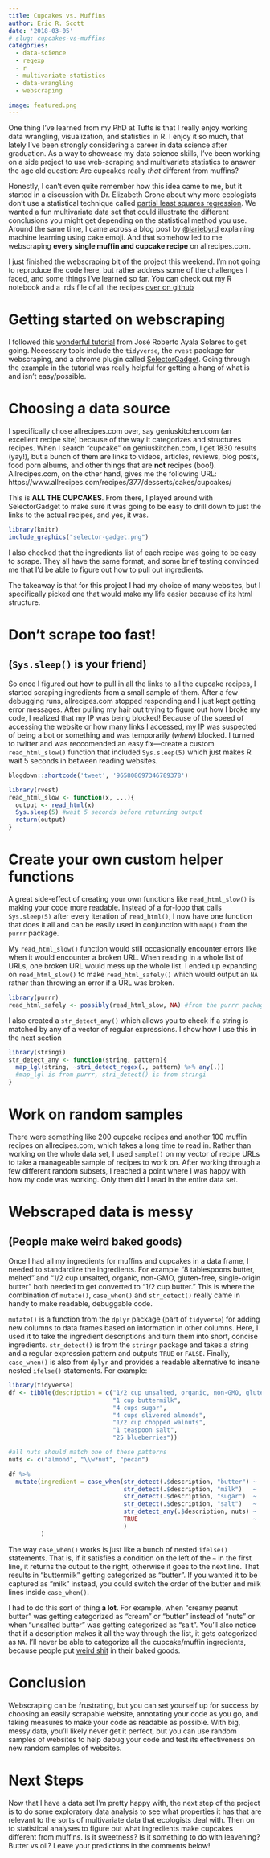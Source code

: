 ```yaml
---
title: Cupcakes vs. Muffins
author: Eric R. Scott
date: '2018-03-05'
# slug: cupcakes-vs-muffins
categories:
  - data-science
  - regexp
  - r
  - multivariate-statistics
  - data-wrangling
  - webscraping

image: featured.png
---
```


One thing I've learned from my PhD at Tufts is that I really enjoy working data wrangling, visualization, and statistics in R.
I enjoy it so much, that lately I've been strongly considering a career in data science after graduation.
As a way to showcase my data science skills, I've been working on a side project to use web-scraping and multivariate statistics to answer the age old question: Are cupcakes really *that* different from muffins?

Honestly, I can't even quite remember how this idea came to me, but it started in a discussion with Dr. Elizabeth Crone about why more ecologists don't use a statistical technique called [partial least squares regression](https://en.wikipedia.org/wiki/Partial_least_squares_regression).
We wanted a fun multivariate data set that could illustrate the different conclusions you might get depending on the statistical method you use.
Around the same time, I came across a blog post by [\@lariebyrd](https://aczane.netlify.com/2018/02/08/the-first-and-namesake-post-is-it-cake/) explaining machine learning using cake emoji.
And that somehow led to me webscraping **every single muffin and cupcake recipe** on allrecipes.com.

I just finished the webscraping bit of the project this weekend.
I'm not going to reproduce the code here, but rather address some of the challenges I faced, and some things I've learned so far.
You can check out my R notebook and a .rds file of all the recipes [over on github](https://github.com/Aariq/cupcakes-vs-muffins)

# Getting started on webscraping

I followed this [wonderful tutorial](https://towardsdatascience.com/web-scraping-tutorial-in-r-5e71fd107f32) from José Roberto Ayala Solares to get going.
Necessary tools include the `tidyverse`, the `rvest` package for webscraping, and a chrome plugin called [SelectorGadget](http://selectorgadget.com/).
Going through the example in the tutorial was really helpful for getting a hang of what is and isn't easy/possible.

# Choosing a data source

I specifically chose allrecipes.com over, say geniuskitchen.com (an excellent recipe site) because of the way it categorizes and structures recipes.
When I search "cupcake" on geniuskitchen.com, I get 1830 results (yay!), but a bunch of them are links to videos, articles, reviews, blog posts, food porn albums, and other things that are **not** recipes (boo!).
Allrecipes.com, on the other hand, gives me the following URL: https://www.allrecipes.com/recipes/377/desserts/cakes/cupcakes/

This is **ALL THE CUPCAKES**. From there, I played around with SelectorGadget to make sure it was going to be easy to drill down to just the links to the actual recipes, and yes, it was.

```r
library(knitr)
include_graphics("selector-gadget.png")
```

I also checked that the ingredients list of each recipe was going to be easy to scrape.
They all have the same format, and some brief testing convinced me that I'd be able to figure out how to pull out ingredients.

The takeaway is that for this project I had my choice of many websites, but I specifically picked one that would make my life easier because of its html structure.

# Don't scrape too fast!

## (`Sys.sleep()` is your friend)

So once I figured out how to pull in all the links to all the cupcake recipes, I started scraping ingredients from a small sample of them.
After a few debugging runs, allrecipes.com stopped responding and I just kept getting error messages.
After pulling my hair out trying to figure out how I broke my code, I realized that my IP was being blocked!
Because of the speed of accessing the website or how many links I accessed, my IP was suspected of being a bot or something and was temporarily (*whew*) blocked.
I turned to twitter and was reccomended an easy fix---create a custom `read_html_slow()` function that included `Sys.sleep(5)` which just makes R wait 5 seconds in between reading websites.

```r
blogdown::shortcode('tweet', '965808697346789378')
```

```r
library(rvest)
read_html_slow <- function(x, ...){
  output <- read_html(x)
  Sys.sleep(5) #wait 5 seconds before returning output
  return(output)
}
```

# Create your own custom helper functions

A great side-effect of creating your own functions like `read_html_slow()` is making your code more readable.
Instead of a for-loop that calls `Sys.sleep(5)` after every iteration of `read_html()`, I now have one function that does it all and can be easily used in conjunction with `map()` from the `purrr` package.

My `read_html_slow()` function would still occasionally encounter errors like when it would encounter a broken URL.
When reading in a whole list of URLs, one broken URL would mess up the whole list.
I ended up expanding on `read_html_slow()` to make `read_html_safely()` which would output an `NA` rather than throwing an error if a URL was broken.

```r
library(purrr)
read_html_safely <- possibly(read_html_slow, NA) #from the purrr package
```

I also created a `str_detect_any()` which allows you to check if a string is matched by any of a vector of regular expressions.
I show how I use this in the next section

```r
library(stringi)
str_detect_any <- function(string, pattern){
  map_lgl(string, ~stri_detect_regex(., pattern) %>% any(.)) 
  #map_lgl is from purrr, stri_detect() is from stringi
}
```

# Work on random samples

There were something like 200 cupcake recipes and another 100 muffin recipes on allrecipes.com, which takes a long time to read in.
Rather than working on the whole data set, I used `sample()` on my vector of recipe URLs to take a manageable sample of recipes to work on.
After working through a few different random subsets, I reached a point where I was happy with how my code was working.
Only then did I read in the entire data set.

# Webscraped data is messy

## (People make weird baked goods)

Once I had all my ingredients for muffins and cupcakes in a data frame, I needed to standardize the ingredients.
For example "8 tablespoons butter, melted" and "1/2 cup unsalted, organic, non-GMO, gluten-free, single-origin butter" both needed to get converted to "1/2 cup butter." This is where the combination of `mutate()`, `case_when()` and `str_detect()` really came in handy to make readable, debuggable code.

`mutate()` is a function from the `dplyr` package (part of `tidyverse`) for adding new columns to data frames based on information in other columns.
Here, I used it to take the ingredient descriptions and turn them into short, concise ingredients.
`str_detect()` is from the `stringr` package and takes a string and a regular expression pattern and outputs `TRUE` or `FALSE`.
Finally, `case_when()` is also from `dplyr` and provides a readable alternative to insane nested `ifelse()` statements.
For example:

```r
library(tidyverse)
df <- tibble(description = c("1/2 cup unsalted, organic, non-GMO, gluten-free, single-origin butter",
                             "1 cup buttermilk",
                             "4 cups sugar",
                             "4 cups slivered almonds",
                             "1/2 cup chopped walnuts",
                             "1 teaspoon salt",
                             "25 blueberries"))

#all nuts should match one of these patterns
nuts <- c("almond", "\\w*nut", "pecan")

df %>%
  mutate(ingredient = case_when(str_detect(.$description, "butter") ~  "butter",
                                str_detect(.$description, "milk")   ~  "milk",
                                str_detect(.$description, "sugar")  ~  "sugar",
                                str_detect(.$description, "salt")   ~  "salt",
                                str_detect_any(.$description, nuts) ~  "nut",
                                TRUE                                ~  as.character(NA)
                                )
         )
```

The way `case_when()` works is just like a bunch of nested `ifelse()` statements.
That is, if it satisfies a condition on the left of the `~` in the first line, it returns the output to the right, otherwise it goes to the next line.
That results in "buttermilk" getting categorized as "butter".
If you wanted it to be captured as "milk" instead, you could switch the order of the butter and milk lines inside `case_when()`.

I had to do this sort of thing **a lot**.
For example, when "creamy peanut butter" was getting categorized as "cream" or "butter" instead of "nuts" or when "unsalted butter" was getting categorized as "salt".
You'll also notice that if a description makes it all the way through the list, it gets categorized as `NA`.
I'll never be able to categorize all the cupcake/muffin ingredients, because people put [weird shit](https://www.allrecipes.com/recipe/215561/peanut-butter-bacon-cupcake/) in their baked goods.

# Conclusion

Webscraping can be frustrating, but you can set yourself up for success by choosing an easily scrapable website, annotating your code as you go, and taking measures to make your code as readable as possible.
With big, messy data, you'll likely never get it perfect, but you can use random samples of websites to help debug your code and test its effectiveness on new random samples of websites.

# Next Steps

Now that I have a data set I'm pretty happy with, the next step of the project is to do some exploratory data analysis to see what properties it has that are relevant to the sorts of multivariate data that ecologists deal with.
Then on to statistical analyses to figure out what ingredients make cupcakes different from muffins.
Is it sweetness?
Is it something to do with leavening?
Butter vs oil?
Leave your predictions in the comments below!
